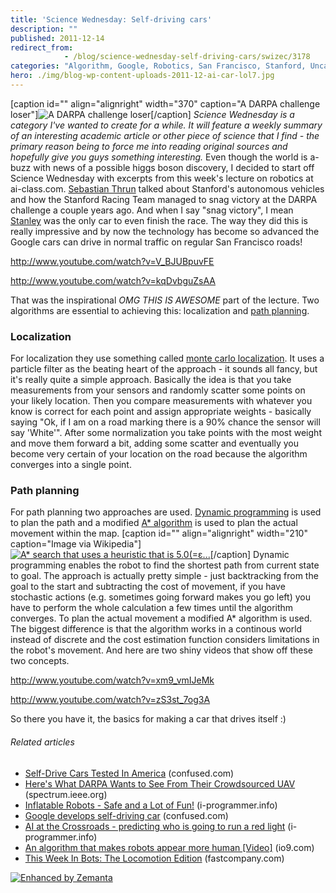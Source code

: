 ```yaml
---
title: 'Science Wednesday: Self-driving cars'
description: ""
published: 2011-12-14
redirect_from: 
            - /blog/science-wednesday-self-driving-cars/swizec/3178
categories: "Algorithm, Google, Robotics, San Francisco, Stanford, Uncategorized"
hero: ./img/blog-wp-content-uploads-2011-12-ai-car-lol7.jpg
---
```

\[caption id=&quot;&quot; align=&quot;alignright&quot; width=&quot;370&quot; caption=&quot;A DARPA challenge loser&quot;]![A DARPA challenge loser](./img/blog-wp-content-uploads-2011-12-ai-car-lol7.jpg "A DARPA challenge loser")\[/caption] _Science Wednesday is a category I&#x27;ve wanted to create for a while. It will feature a weekly summary of an interesting academic article or other piece of science that I find - the primary reason being to force me into reading original sources and hopefully give you guys something interesting._ Even though the world is a-buzz with news of a possible higgs boson discovery, I decided to start off Science Wednesday with excerpts from this week&#x27;s lecture on robotics at ai-class.com. [Sebastian Thrun](http://en.wikipedia.org/wiki/Sebastian_Thrun "Sebastian Thrun") talked about Stanford&#x27;s autonomous vehicles and how the Stanford Racing Team managed to snag victory at the DARPA challenge a couple years ago. And when I say &quot;snag victory&quot;, I mean [Stanley](http://en.wikipedia.org/wiki/Stanley_%28vehicle%29) was the only car to even finish the race. The way they did this is really impressive and by now the technology has become so advanced the Google cars can drive in normal traffic on regular San Francisco roads!

http://www.youtube.com/watch?v=V_BJUBpuvFE

http://www.youtube.com/watch?v=kqDvbguZsAA

That was the inspirational _OMG THIS IS AWESOME_ part of the lecture. Two algorithms are essential to achieving this: localization and [path planning](http://en.wikipedia.org/wiki/Motion_planning "Motion planning").

### Localization

For localization they use something called [monte carlo localization](http://en.wikipedia.org/wiki/Monte_Carlo_localization "Monte Carlo localization"). It uses a particle filter as the beating heart of the approach - it sounds all fancy, but it&#x27;s really quite a simple approach. Basically the idea is that you take measurements from your sensors and randomly scatter some points on your likely location. Then you compare measurements with whatever you know is correct for each point and assign appropriate weights - basically saying &quot;Ok, if I am on a road marking there is a 90% chance the sensor will say &#x27;White&#x27;&quot;. After some normalization you take points with the most weight and move them forward a bit, adding some scatter and eventually you become very certain of your location on the road because the algorithm converges into a single point.

### Path planning

For path planning two approaches are used. [Dynamic programming](http://en.wikipedia.org/wiki/Dynamic_programming "Dynamic programming") is used to plan the path and a modified [A\* algorithm](http://en.wikipedia.org/wiki/A%2A_search_algorithm "A\* search algorithm") is used to plan the actual movement within the map. \[caption id=&quot;&quot; align=&quot;alignright&quot; width=&quot;210&quot; caption=&quot;Image via Wikipedia&quot;][![A\* search that uses a heuristic that is 5.0(=ε...](./img/blog-wp-content-uploads-2011-12-Weighted_A_star_with_eps_58.gif "A* search that uses a heuristic that is 5.0(=ε...")](http://commons.wikipedia.org/wiki/File:Weighted_A_star_with_eps_5.gif)\[/caption] Dynamic programming enables the robot to find the shortest path from current state to goal. The approach is actually pretty simple - just backtracking from the goal to the start and subtracting the cost of movement, if you have stochastic actions (e.g. sometimes going forward makes you go left) you have to perform the whole calculation a few times until the algorithm converges. To plan the actual movement a modified A\* algorithm is used. The biggest difference is that the algorithm works in a continous world instead of discrete and the cost estimation function considers limitations in the robot&#x27;s movement. And here are two shiny videos that show off these two concepts.

http://www.youtube.com/watch?v=xm9_vmIJeMk

http://www.youtube.com/watch?v=zS3st_7og3A

So there you have it, the basics for making a car that drives itself :)

###### Related articles

- [Self-Drive Cars Tested In America](http://www.confused.com/news/motoring/car-insurance/self-drive-cars-tested-in-america-295336137) (confused.com)
- [Here&#x27;s What DARPA Wants to See From Their Crowdsourced UAV](http://spectrum.ieee.org/automaton/robotics/military-robots/heres-what-darpa-wants-to-see-from-their-crowdsourced-uav) (spectrum.ieee.org)
- [Inflatable Robots - Safe and a Lot of Fun!](http://www.i-programmer.info/news/169-robotics/3395-inflatable-robots-safe-and-a-lot-of-fun.html) (i-programmer.info)
- [Google develops self-driving car](http://www.confused.com/news/motoring/car-insurance/google-develops-self-driving-car-3702181519) (confused.com)
- [AI at the Crossroads - predicting who is going to run a red light](http://www.i-programmer.info/news/105-artificial-intelligence/3413-ai-at-the-crossroads-predicting-who-is-going-to-run-a-red-light.html) (i-programmer.info)
- [An algorithm that makes robots appear more human \[Video\]](http://io9.com/5842760/an-algorithm-that-makes-robots-appear-more-human) (io9.com)
- [This Week In Bots: The Locomotion Edition](http://www.fastcompany.com/1770045/this-week-in-bots-the-locomotion-edition) (fastcompany.com)

[![Enhanced by Zemanta](http://img.zemanta.com/zemified_e.png?x-id=58646beb-aa86-49f1-a400-6111953c6304)](http://www.zemanta.com/ "Enhanced by Zemanta")